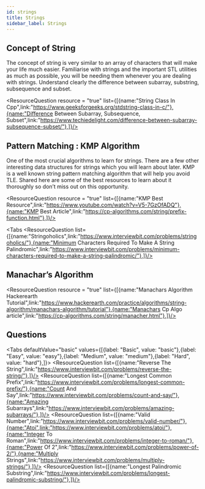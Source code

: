 ```yaml
---
id: strings
title: Strings
sidebar_label: Strings
---
```



## Concept of String
The concept of string is very similar to an array of characters that will make your life much easier. Familiarise with strings and the important STL utilities as much as possible, you will be needing them whenever you are dealing with strings. Understand clearly the difference between subarray, substring, subsequence and subset.
<TipsCaution tip = "true" content= "The following STL utilities for strings in C++ is a must know : length(), push_back(), pop_back(), begin(), end(), substr(), reverse()." />



<ResourceQuestion resource = "true" list={[{name:"String Class In Cpp",link:"https://www.geeksforgeeks.org/stdstring-class-in-c/"},{name:"Difference Between Subarray, Subsequence, Subset",link:"https://www.techiedelight.com/difference-between-subarray-subsequence-subset/"},]}/>



## Pattern Matching : KMP Algorithm
One of the most crucial algorithms to learn for strings. There are a few other interesting data structures for strings which you will learn about later. KMP is a well known string pattern matching algorithm that will help you avoid TLE. Shared here are some of the best resources to learn about it thoroughly so don’t miss out on this opportunity.


<ResourceQuestion resource = "true" list={[{name:"KMP Best Resource",link:"https://www.youtube.com/watch?v=V5-7GzOfADQ"},{name:"KMP Best Article",link:"https://cp-algorithms.com/string/prefix-function.html"},]}/>


<Tabs
	<TabItem value="hard">
		<ResourceQuestion  list={[{name:"Stringoholics",link:"https://www.interviewbit.com/problems/stringoholics/"},{name:"Minimum Characters Required To Make A String Palindromic",link:"https://www.interviewbit.com/problems/minimum-characters-required-to-make-a-string-palindromic/"},]}/>
	</TabItem>
	
</Tabs>


## Manachar’s Algorithm

<ResourceQuestion resource = "true" list={[{name:"Manachars Algorithm Hackerearth Tutorial",link:"https://www.hackerearth.com/practice/algorithms/string-algorithm/manachars-algorithm/tutorial"},{name:"Manachars Cp Algo article",link:"https://cp-algorithms.com/string/manacher.html"},]}/>


## Questions
<Tabs
	defaultValue="basic"
	values={[{label: "Basic", value: "basic"},{label: "Easy", value: "easy"},{label: "Medium", value: "medium"},{label: "Hard", value: "hard"},]}>
	<TabItem value="basic">
		<ResourceQuestion  list={[{name:"Reverse The String",link:"https://www.interviewbit.com/problems/reverse-the-string/"},]}/>
	</TabItem>
	<TabItem value="easy">
		<ResourceQuestion  list={[{name:"Longest Common Prefix",link:"https://www.interviewbit.com/problems/longest-common-prefix/"},{name:"Count And Say",link:"https://www.interviewbit.com/problems/count-and-say/"},{name:"Amazing Subarrays",link:"https://www.interviewbit.com/problems/amazing-subarrays/"},]}/>
	</TabItem>
	<TabItem value="medium">
		<ResourceQuestion  list={[{name:"Valid Number",link:"https://www.interviewbit.com/problems/valid-number/"},{name:"Atoi",link:"https://www.interviewbit.com/problems/atoi/"},{name:"Integer To Roman",link:"https://www.interviewbit.com/problems/integer-to-roman/"},{name:"Power Of 2",link:"https://www.interviewbit.com/problems/power-of-2/"},{name:"Multiply Strings",link:"https://www.interviewbit.com/problems/multiply-strings/"},]}/>
	</TabItem>
	<TabItem value="hard">
		<ResourceQuestion  list={[{name:"Longest Palindromic Substring",link:"https://www.interviewbit.com/problems/longest-palindromic-substring/"},]}/>
	</TabItem>
	
</Tabs>
